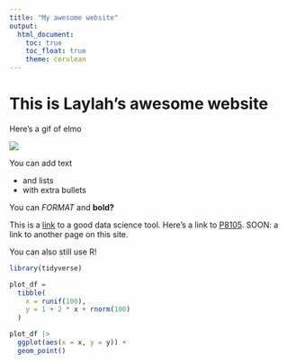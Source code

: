 ```yaml
---
title: "My awesome website"
output: 
  html_document:
    toc: true
    toc_float: true
    theme: cerulean
---
```


# This is Laylah's awesome website

Here's a gif of elmo

![](https://media.giphy.com/media/drXGoW1iudhKw/giphy.gif)


You can add text

* and lists
* with extra bullets

You can *FORMAT* and **bold?**


This is a [link](https://www.google.com/) to a good data science tool. Here's a link to [P8105](https://p8105.com). SOON: a link to another page on this site.


You can also still use R!

```r
library(tidyverse)

plot_df = 
  tibble(
    x = runif(100),
    y = 1 + 2 * x + rnorm(100)
  )

plot_df |> 
  ggplot(aes(x = x, y = y)) + 
  geom_point()
```

